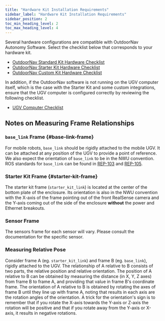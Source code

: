 ```yaml
---
title: "Hardware Kit Installation Requirements"
sidebar_label: "Hardware Kit Installation Requirements"
sidebar_position: 2
toc_min_heading_level: 2
toc_max_heading_level: 4
---
```


Several hardware configurations are compatible with OutdoorNav Autonomy Software.
Select the checklist below that corresponds to your hardware kit.

- [OutdoorNav Standard Kit Hardware Checklist](/docs_outdoornav_user_manual/integration_requirements/hardware_integration_requirements/standard_kit_hardware_checklist)
- [OutdoorNav Starter Kit Hardware Checklist](/docs_outdoornav_user_manual/integration_requirements/hardware_integration_requirements/starter_kit_hardware_checklist)
- [OutdoorNav Custom Kit Hardware Checklist](/docs_outdoornav_user_manual/integration_requirements/hardware_integration_requirements/custom_kit_hardware_checklist)

In addition, if the OutdoorNav software is not running on the UGV computer itself, which is the case with the Starter Kit and some custom integrations, ensure that the UGV computer is configured correctly by reviewing the following checklist.

- [UGV Computer Checklist](/docs_outdoornav_user_manual/integration_requirements/platform_computer_checklist)

## Notes on Measuring Frame Relationships

### `base_link` Frame {#base-link-frame}

For mobile robots, `base_link` should be rigidly attached to the mobile UGV.
It can be attached at any position of the UGV to provide a point of reference.
We also expect the orientation of `base_link` to be in the NWU convention.
ROS standards for `base_link` can be found in [REP-103](https://www.ros.org/reps/rep-0103.html#axis-orientation) and [REP-105](https://www.ros.org/reps/rep-0105.html#base-link).

### Starter Kit Frame {#starter-kit-frame}

The starter kit frame (`starter_kit_link`) is located at the center of the bottom plate of the enclosure.
Its orientation is also in the NWU convention with the X-axis of the frame pointing out of the front RealSense camera and the Y-axis coming out of the side of the enclosure **without** the power and Ethernet breakouts.

### Sensor Frame

The sensors frame for each sensor will vary. Please consult the documentation for the specific sensor.

### Measuring Relative Pose

Consider frame A (eg. `starter_kit_link`) and frame B (eg. `base_link`), rigidly attached to the UGV.
The relationship of A relative to B consists of two parts, the relative position and relative orientation.
The position of A relative to B can be obtained by measuring the distance (in X, Y, Z axes) from frame B to frame A, and providing that value in frame B's coordinate frame.
The orientation of A relative to B is obtained by rotating the axes of frame B until they line up with frame A, noting that results in each axis are the rotation angles of the orientation.
A trick for the orientation's sign is to remember that if you rotate the X-axis towards the Y-axis or Z-axis the rotation will be positive and that if you rotate away from the Y-axis or X-axis, it results in negative rotations.
